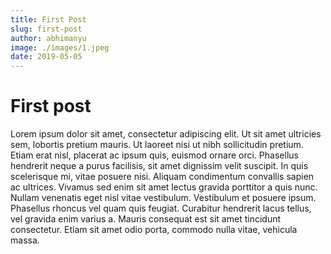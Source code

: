 ```yaml
---
title: First Post
slug: first-post
author: abhimanyu
image: ./images/1.jpeg
date: 2019-05-05
---
```


# First post

Lorem ipsum dolor sit amet, consectetur adipiscing elit. Ut sit amet ultricies sem, lobortis pretium mauris. Ut laoreet nisi ut nibh sollicitudin pretium. Etiam erat nisl, placerat ac ipsum quis, euismod ornare orci. Phasellus hendrerit neque a purus facilisis, sit amet dignissim velit suscipit. In quis scelerisque mi, vitae posuere nisi. Aliquam condimentum convallis sapien ac ultrices. Vivamus sed enim sit amet lectus gravida porttitor a quis nunc. Nullam venenatis eget nisl vitae vestibulum. Vestibulum et posuere ipsum. Phasellus rhoncus vel quam quis feugiat. Curabitur hendrerit lacus tellus, vel gravida enim varius a. Mauris consequat est sit amet tincidunt consectetur. Etiam sit amet odio porta, commodo nulla vitae, vehicula massa.
